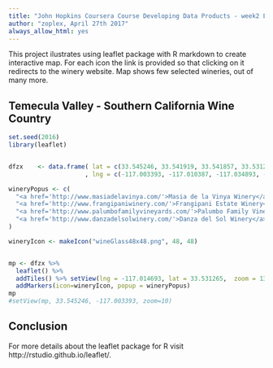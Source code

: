 ---
title: "John Hopkins Coursera Course Developing Data Products - week2 Leaflet project"
author: "zoplex, April 27th 2017"
always_allow_html: yes
---




This project ilustrates using leaflet package with R markdown to create interactive map.
For each icon the link is provided so that clicking on it redirects to the winery website.
Map shows few selected wineries, out of many more.

## Temecula Valley - Southern California Wine Country 

```{r, echo=FALSE, warning=FALSE}
set.seed(2016)
library(leaflet)


dfzx    <- data.frame( lat = c(33.545246, 33.541919, 33.541857, 33.531265)
                     , lng = c(-117.003393, -117.010387, -117.034893, -117.014693) )

wineryPopus <- c(
  "<a href='http://www.masiadelavinya.com/'>Masia de la Vinya Winery</a>",
  "<a href='http://www.frangipaniwinery.com/'>Frangipani Estate Winery</a>",
  "<a href='http://www.palumbofamilyvineyards.com/'>Palumbo Family Vineyard</a>",
  "<a href='http://www.danzadelsolwinery.com/'>Danza del Sol Winery</a>"
)

wineryIcon <- makeIcon("wineGlass48x48.png", 48, 48)  


mp <- dfzx %>% 
  leaflet() %>%
  addTiles() %>% setView(lng = -117.014693, lat = 33.531265,  zoom = 13) %>% 
  addMarkers(icon=wineryIcon, popup = wineryPopus)
mp
#setView(mp, 33.545246, -117.003393, zoom=10)
```

## Conclusion

For more details about the leaflet package for R visit http://rstudio.github.io/leaflet/.



